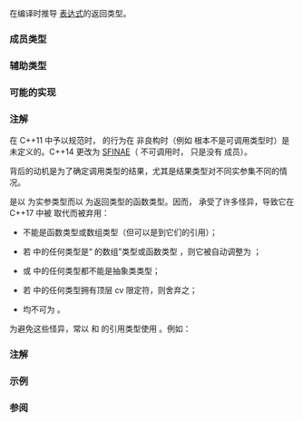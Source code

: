 {{cpp/title|result_of|invoke_result}}
{{cpp/meta/navbar}}
{{dcl begin}}
{{dcl header|type_traits}}
{{dcl|since=c++11|deprecated=c++17|removed=c++20|num=1|
template&lt; class &gt;
class result_of; // 不定义

template&lt; class F, class... ArgTypes &gt;
class result_of&lt;F(ArgTypes...)&gt;;
}}
{{dcl|since=c++17|num=2|
template&lt; class F, class... ArgTypes &gt;
class invoke_result;
}}
{{dcl end}}

在编译时推导 [[cpp/utility/functional|{{tti|INVOKE}} 表达式]]的返回类型。

{{rrev multi|since1=c++11|rev1=
{{tt|F}} 必须是可调用类型、到函数的引用或到可调用类型的引用。以 {{tt|ArgTypes...}} 调用 {{tt|F}} 必须是良构表达式。
|since2=c++14|rev2=
{{tt|F}} 和 {{tt|ArgTypes}} 中的每个类型都可以是任何完整类型、未知边界数组或（可有 cv 限定的）{{tt|void}}。
}}

{{cpp/types/nospec|any}}

===成员类型===
{{dsc begin}}
{{dsc hitem|成员类型|定义}}
{{dsc|{{tt|type}}|当以实参 {{tt|ArgTypes...}} 调用{{named req|Callable}}类型 {{tt|F}} 时的返回类型。{{rev inl|since=c++14|仅若 {{tt|F}} 能以实参 {{tt|ArgTypes...}} 在不求值语境中调用才有定义。}}}}
{{dsc end}}

===辅助类型===
{{dcl begin}}
{{dcl|since=c++14|num=1|deprecated=c++17|removed=c++20|1=
template&lt; class T &gt;
using result_of_t = typename result_of&lt;T&gt;::type;
}}
{{dcl|since=c++17|num=2|1=
template&lt; class F, class... ArgTypes &gt;
using invoke_result_t = typename invoke_result&lt;F, ArgTypes...&gt;::type;
}}
{{dcl end}}

===可能的实现===
{{source|1=
namespace detail
{
    template&lt;class T&gt;
    struct is_reference_wrapper : std::false_type {};
    template&lt;class U&gt;
    struct is_reference_wrapper&lt;std::reference_wrapper&lt;U&gt;&gt; : std::true_type {};
 
    template&lt;class T&gt;
    struct invoke_impl
    {
        template&lt;class F, class... Args&gt;
        static auto call(F&amp;&amp; f, Args&amp;&amp;... args)
            -&gt; decltype(std::forward&lt;F&gt;(f)(std::forward&lt;Args&gt;(args)...));
    };

    template&lt;class B, class MT&gt;
    struct invoke_impl&lt;MT B::*&gt;
    {
        template&lt;class T, class Td = typename std::decay&lt;T&gt;::type,
            class = typename std::enable_if&lt;std::is_base_of&lt;B, Td&gt;::value&gt;::type&gt;
        static auto get(T&amp;&amp; t) -&gt; T&amp;&amp;;

        template&lt;class T, class Td = typename std::decay&lt;T&gt;::type,
            class = typename std::enable_if&lt;is_reference_wrapper&lt;Td&gt;::value&gt;::type&gt;
        static auto get(T&amp;&amp; t) -&gt; decltype(t.get());

        template&lt;class T, class Td = typename std::decay&lt;T&gt;::type,
            class = typename std::enable_if&lt;!std::is_base_of&lt;B, Td&gt;::value&gt;::type,
            class = typename std::enable_if&lt;!is_reference_wrapper&lt;Td&gt;::value&gt;::type&gt;
        static auto get(T&amp;&amp; t) -&gt; decltype(*std::forward&lt;T&gt;(t));

        template&lt;class T, class... Args, class MT1,
            class = typename std::enable_if&lt;std::is_function&lt;MT1&gt;::value&gt;::type&gt;
        static auto call(MT1 B::*pmf, T&amp;&amp; t, Args&amp;&amp;... args)
            -&gt; decltype((invoke_impl::get(
                std::forward&lt;T&gt;(t)).*pmf)(std::forward&lt;Args&gt;(args)...));

        template&lt;class T&gt;
        static auto call(MT B::*pmd, T&amp;&amp; t)
            -&gt; decltype(invoke_impl::get(std::forward&lt;T&gt;(t)).*pmd);
    };

    template&lt;class F, class... Args, class Fd = typename std::decay&lt;F&gt;::type&gt;
    auto INVOKE(F&amp;&amp; f, Args&amp;&amp;... args)
        -&gt; decltype(invoke_impl&lt;Fd&gt;::call(std::forward&lt;F&gt;(f),
            std::forward&lt;Args&gt;(args)...));
} // namespace detail

// 最小 C++11 实现：
template&lt;class&gt; struct result_of;
template&lt;class F, class... ArgTypes&gt;
struct result_of&lt;F(ArgTypes...)&gt;
{
    using type = decltype(detail::INVOKE(std::declval&lt;F&gt;(), std::declval&lt;ArgTypes&gt;()...));
};

// 符合 C++14 的实现（亦为合法的 C++11 实现）：
namespace detail
{
    template&lt;typename AlwaysVoid, typename, typename...&gt;
    struct invoke_result {};
    template&lt;typename F, typename...Args&gt;
    struct invoke_result&lt;
        decltype(void(detail::INVOKE(std::declval&lt;F&gt;(), std::declval&lt;Args&gt;()...))),
            F, Args...&gt;
    {
        using type = decltype(detail::INVOKE(std::declval&lt;F&gt;(), std::declval&lt;Args&gt;()...));
    };
} // namespace detail

template&lt;class&gt; struct result_of;
template&lt;class F, class... ArgTypes&gt;
struct result_of&lt;F(ArgTypes...)&gt; : detail::invoke_result&lt;void, F, ArgTypes...&gt; {};

template&lt;class F, class... ArgTypes&gt;
struct invoke_result : detail::invoke_result&lt;void, F, ArgTypes...&gt; {};
}}

===注解===
在 C++11 中予以规范时，{{tt|std::result_of}} 的行为在 {{tt|INVOKE(std::declval&lt;F&gt;(), std::declval&lt;ArgTypes&gt;()...)}} 非良构时（例如 {{tt|F}} 根本不是可调用类型时）是未定义的。C++14 更改为 [[cpp/language/sfinae|SFINAE]]（{{tt|F}} 不可调用时，{{tt|std::result_of&lt;F(ArgTypes...)&gt;}} 只是没有 {{tt|type}} 成员）。

{{tt|std::result_of}} 背后的动机是为了确定调用{{named req|Callable}}类型的结果，尤其是结果类型对不同实参集不同的情况。

{{c|F(Args...)}} 是以 {{tt|Args...}} 为实参类型而以 {{tt|F}} 为返回类型的函数类型。因而，{{tt|std::result_of}} 承受了许多怪异，导致它在 C++17 中被 {{tt|std::invoke_result}} 取代而被弃用：
* {{tt|F}} 不能是函数类型或数组类型（但可以是到它们的引用）；
* 若 {{tt|Args}} 中的任何类型是“{{tt|T}} 的数组”类型或函数类型 {{tt|T}}，则它被自动调整为 {{tt|T*}}；
* {{tt|F}} 或 {{tt|Args...}} 中的任何类型都不能是抽象类类型；
* 若 {{tt|Args...}} 中的任何类型拥有顶层 cv 限定符，则舍弃之；
* {{tt|Args...}} 均不可为 {{c|void}}。

为避免这些怪异，常以 {{tt|F}} 和 {{tt|Args...}} 的引用类型使用 {{tt|result_of}}。例如：

{{source|
template&lt;class F, class... Args&gt;
std::result_of_t&lt;F&amp;&amp;(Args&amp;&amp;...)&gt; // 替代错误的 std::result_of_t&lt;F(Args...)&gt;
    my_invoke(F&amp;&amp; f, Args&amp;&amp;... args)
    {
        /* 实现 */
    }
}}

===注解===
{{ftm begin|std=1|comment=1}}
{{ftm|std=C++14|value=201210L|__cpp_lib_result_of_sfinae|{{tt|std::result_of}} 和 [[cpp/language/sfinae|SFINAE]]}}
{{ftm|std=C++17|value=201703L|__cpp_lib_is_invocable|{{ltt std|cpp/types/is_invocable}}, {{tt|std::invoke_result}}}}
{{ftm end}}

===示例===
{{example
|code=
#include &lt;iostream&gt;
#include &lt;type_traits&gt;

struct S
{
    double operator()(char, int&amp;);
    float operator()(int) { return 1.0; }
};

template&lt;class T&gt;
typename std::result_of&lt;T(int)&gt;::type f(T&amp; t)
{
    std::cout &lt;&lt; "f 针对可调用的 T 的重载\n";
    return t(0);
}

template&lt;class T, class U&gt;
int f(U u)
{
    std::cout &lt;&lt; "f 针对不可调用的 T 的重载\n";
    return u;
}

int main()
{
    // 以 char 和 int&amp; 实参调用 S 的结果是 double
    std::result_of&lt;S(char, int&amp;)&gt;::type d = 3.14; // d 拥有 double 类型
    static_assert(std::is_same&lt;decltype(d), double&gt;::value, "");

    // std::invoke_result 使用不同的语法（没有括号）
    std::invoke_result&lt;S,char,int&amp;&gt;::type b = 3.14;
    static_assert(std::is_same&lt;decltype(b), double&gt;::value, "");

    // 以 int 实参调用 S 的结果是 float
    std::result_of&lt;S(int)&gt;::type x = 3.14; // x 拥有 float 类型
    static_assert(std::is_same&lt;decltype(x), float&gt;::value, "");

    // result_of 能以成员函数指针以如下方式使用
    struct C { double Func(char, int&amp;); };
    std::result_of&lt;decltype(&amp;C::Func)(C, char, int&amp;)&gt;::type g = 3.14;
    static_assert(std::is_same&lt;decltype(g), double&gt;::value, "");

    f&lt;C&gt;(1); // C++11 中可能编译失败；C++14 中调用不可调用重载
&lt;!-- TODO: 用参数推导使之可使用： f(C{}) and f(S{}) 都应该运行 --&gt;
}
|output=
f 针对不可调用的 T 的重载
}}

===参阅===
{{dsc begin}}
{{dsc inc|cpp/utility/functional/dsc invoke}}
{{dsc inc|cpp/types/dsc is_invocable}}
{{dsc inc|cpp/utility/dsc declval}}
{{dsc end}}

{{langlinks|de|en|es|fr|it|ja|pt|ru}}